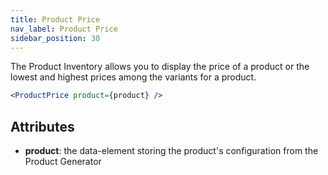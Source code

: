 ```yaml
---
title: Product Price
nav_label: Product Price
sidebar_position: 30
---
```


The Product Inventory allows you to display the price of a product or the lowest and highest prices among the variants for a product.

```jsx
<ProductPrice product={product} />
```

## Attributes

* **product**: the data-element storing the product's configuration from the Product Generator
